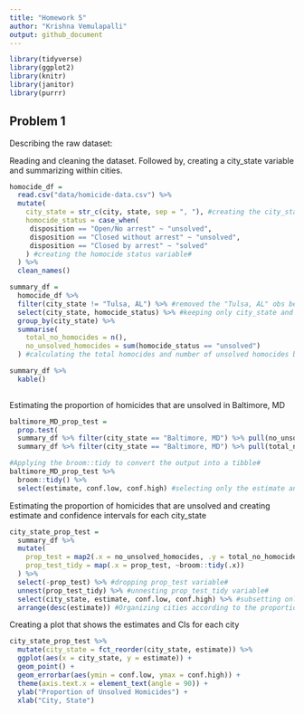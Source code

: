 ```yaml
---
title: "Homework 5"
author: "Krishna Vemulapalli"
output: github_document
---
```


```r
library(tidyverse)
library(ggplot2)
library(knitr)
library(janitor)
library(purrr)
```

## Problem 1

Describing the raw dataset:     



Reading and cleaning the dataset. Followed by, creating a city_state variable and summarizing within cities. 
```r
homocide_df = 
  read.csv("data/homicide-data.csv") %>%
  mutate(
    city_state = str_c(city, state, sep = ", "), #creating the city_state variable#
    homocide_status = case_when(
     disposition == "Open/No arrest" ~ "unsolved",
     disposition == "Closed without arrest" ~ "unsolved",
     disposition == "Closed by arrest" ~ "solved"
    ) #creating the homocide status variable#
  ) %>%
  clean_names()

summary_df = 
  homocide_df %>%
  filter(city_state != "Tulsa, AL") %>% #removed the "Tulsa, AL" obs because it has only one unsolved homocide. This indicates a data entry mistake#
  select(city_state, homocide_status) %>% #keeping only city_state and homocide_status variable#
  group_by(city_state) %>%
  summarise(
    total_no_homocides = n(),
    no_unsolved_homocides = sum(homocide_status == "unsolved")
  ) #calculating the total homocides and number of unsolved homocides by city_state#

summary_df %>%
  kable()
  
```

Estimating the proportion of homicides that are unsolved in Baltimore, MD
```r
baltimore_MD_prop_test = 
  prop.test(
  summary_df %>% filter(city_state == "Baltimore, MD") %>% pull(no_unsolved_homocides),
  summary_df %>% filter(city_state == "Baltimore, MD") %>% pull(total_no_homocides))

#Applying the broom::tidy to convert the output into a tibble#
baltimore_MD_prop_test %>% 
  broom::tidy() %>%
  select(estimate, conf.low, conf.high) #selecting only the estimate and confidence intervals
```

Estimating the proportion of homicides that are unsolved and creating estimate and confidence intervals for each city_state
```r
city_state_prop_test =
  summary_df %>%
  mutate(
    prop_test = map2(.x = no_unsolved_homocides, .y = total_no_homocides, ~prop.test(.x, .y)),
    prop_test_tidy = map(.x = prop_test, ~broom::tidy(.x))
  ) %>%
  select(-prop_test) %>% #dropping prop_test variable#
  unnest(prop_test_tidy) %>% #unnesting prop_test_tidy variable#
  select(city_state, estimate, conf.low, conf.high) %>% #subsetting only the city_state, estimate and confidence intervals#
  arrange(desc(estimate)) #Organizing cities according to the proportion of unsolved homicides#
```

Creating a plot that shows the estimates and CIs for each city
```r
city_state_prop_test %>%
  mutate(city_state = fct_reorder(city_state, estimate)) %>%
  ggplot(aes(x = city_state, y = estimate)) +
  geom_point() +
  geom_errorbar(aes(ymin = conf.low, ymax = conf.high)) +
  theme(axis.text.x = element_text(angle = 90)) +
  ylab("Proportion of Unsolved Homicides") + 
  xlab("City, State")
```

